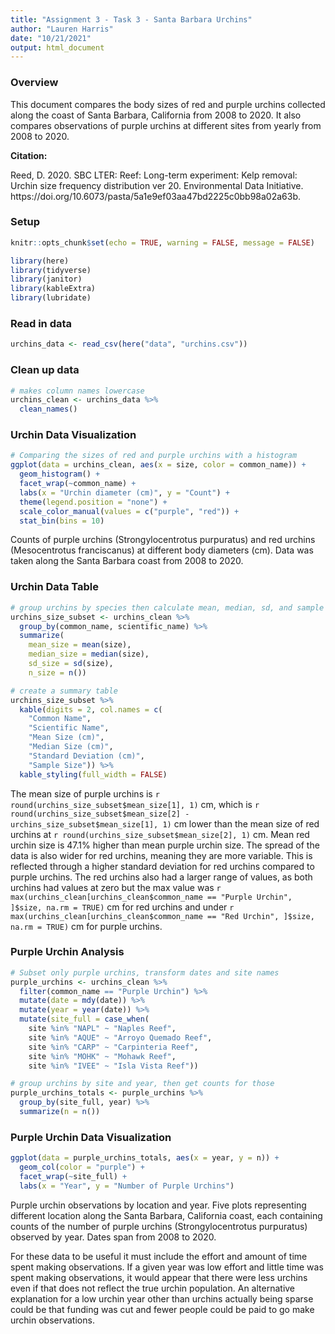 ```yaml
---
title: "Assignment 3 - Task 3 - Santa Barbara Urchins"
author: "Lauren Harris"
date: "10/21/2021"
output: html_document
---
```

### Overview

This document compares the body sizes of red and purple urchins collected along the coast of Santa Barbara, California from 2008 to 2020. It also compares observations of purple urchins at different sites from yearly from 2008 to 2020. 

**Citation:**

Reed, D. 2020. SBC LTER: Reef: Long-term experiment: Kelp removal: Urchin size frequency distribution ver 20. Environmental Data Initiative. https://doi.org/10.6073/pasta/5a1e9ef03aa47bd2225c0bb98a02a63b. 

### Setup
```r
knitr::opts_chunk$set(echo = TRUE, warning = FALSE, message = FALSE)

library(here)
library(tidyverse)
library(janitor)
library(kableExtra)
library(lubridate)
```

### Read in data
```r
urchins_data <- read_csv(here("data", "urchins.csv"))
```

### Clean up data
```r
# makes column names lowercase
urchins_clean <- urchins_data %>% 
  clean_names()
```

### Urchin Data Visualization
```r
# Comparing the sizes of red and purple urchins with a histogram
ggplot(data = urchins_clean, aes(x = size, color = common_name)) +
  geom_histogram() +
  facet_wrap(~common_name) +
  labs(x = "Urchin diameter (cm)", y = "Count") +
  theme(legend.position = "none") +
  scale_color_manual(values = c("purple", "red")) +
  stat_bin(bins = 10)
```


Counts of purple urchins (Strongylocentrotus purpuratus) and red urchins (Mesocentrotus franciscanus) at different body diameters (cm). Data was taken along the Santa Barbara coast from 2008 to 2020. 

### Urchin Data Table
```r
# group urchins by species then calculate mean, median, sd, and sample size
urchins_size_subset <- urchins_clean %>% 
  group_by(common_name, scientific_name) %>% 
  summarize(
    mean_size = mean(size), 
    median_size = median(size), 
    sd_size = sd(size), 
    n_size = n()) 

# create a summary table 
urchins_size_subset %>% 
  kable(digits = 2, col.names = c(
    "Common Name", 
    "Scientific Name", 
    "Mean Size (cm)", 
    "Median Size (cm)", 
    "Standard Deviation (cm)", 
    "Sample Size")) %>% 
  kable_styling(full_width = FALSE)
```
The mean size of purple urchins is `r round(urchins_size_subset$mean_size[1], 1)` cm, which is `r round(urchins_size_subset$mean_size[2] - urchins_size_subset$mean_size[1], 1)` cm lower than the mean size of red urchins at `r round(urchins_size_subset$mean_size[2], 1)` cm. Mean red urchin size is 47.1% higher than mean purple urchin size. The spread of the data is also wider for red urchins, meaning they are more variable. This is reflected through a higher standard deviation for red urchins compared to purple urchins. The red urchins also had a larger range of values, as both urchins had values at zero but the max value  was `r max(urchins_clean[urchins_clean$common_name == "Purple Urchin", ]$size, na.rm = TRUE)` cm for red urchins and under `r max(urchins_clean[urchins_clean$common_name == "Red Urchin", ]$size, na.rm = TRUE)` cm for purple urchins. 

### Purple Urchin Analysis
```r
# Subset only purple urchins, transform dates and site names
purple_urchins <- urchins_clean %>% 
  filter(common_name == "Purple Urchin") %>% 
  mutate(date = mdy(date)) %>% 
  mutate(year = year(date)) %>% 
  mutate(site_full = case_when(
    site %in% "NAPL" ~ "Naples Reef", 
    site %in% "AQUE" ~ "Arroyo Quemado Reef",
    site %in% "CARP" ~ "Carpinteria Reef", 
    site %in% "MOHK" ~ "Mohawk Reef",
    site %in% "IVEE" ~ "Isla Vista Reef"))

# group urchins by site and year, then get counts for those
purple_urchins_totals <- purple_urchins %>% 
  group_by(site_full, year) %>% 
  summarize(n = n())
```

### Purple Urchin Data Visualization
```r
ggplot(data = purple_urchins_totals, aes(x = year, y = n)) +
  geom_col(color = "purple") +
  facet_wrap(~site_full) +
  labs(x = "Year", y = "Number of Purple Urchins")
```

Purple urchin observations by location and year. Five plots representing different location along the Santa Barbara, California coast, each containing counts of the number of purple urchins (Strongylocentrotus purpuratus) observed by year. Dates span from 2008 to 2020. 

For these data to be useful it must include the effort and amount of time spent making observations. If a given year was low effort and little time was spent making observations, it would appear that there were less urchins even if that does not reflect the true urchin population. An alternative explanation for a low urchin year other than urchins actually being sparse could be that funding was cut and fewer people could be paid to go make urchin observations. 